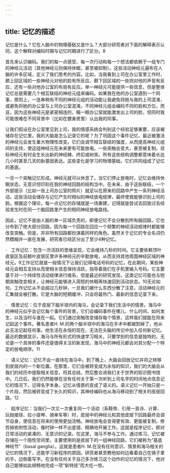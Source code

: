 ```yaml
---
---
---
```

title: 记忆的描述
---




记忆是什么？它在人脑中的物理基础又是什么？大部分研究者对下面的解释表示认同，这个解释对编码时期与记忆时期进行了区分。8

首先来认识编码。我们的每一点感受、每一次行动和每一个想法都依赖于一组专门的神经元活动（其他神经元则保持休眠，甚至被抑制）。这些活动神经元遍布在人脑的许多区域，定义了我们思考的内容。比如，当我看到上司在办公室里工作时，颞上回区域的一些神经元对他的脸有所反应，颞下回区域的一些则对他的声音有反应，还有一些对他办公室的布局有反应。单一神经元可能提供一些信息，但是整体记忆总是需要几个相互联结的神经元组来编码。如果我在他的办公室遇到一个同事，原则上，一连串稍有不同的神经元组的活动能让我避免将她与我的上司混淆，或避免将她的办公室与上司办公室混淆。不同神经元组会编码不同的脸和方位，而且，因为这些神经元是紧密相连的，瞄一眼办公室就能激发出上司的脸，但同时我可能很难在不同背景中（比如在健身房里）认出我的同事。

让我们假设在办公室里见到上司，我的情感系统会判别这个经验足够重要，应该被储存在记忆里。我的大脑是怎么记录它的呢？为了巩固这个事件记忆，最近被激活的神经元会发生重大物理性改变。它们会调节相互联结的强度，从而提高神经元组间的支持，使这组神经元在未来更有可能放电。一些突触会变大，甚至被复制。目标神经元有时会生长出新的神经棘、终扣或树突。所有这些结构调整都意味着长达几小时甚至几天的新基因表达。这些变化是学习的物理基础，它们共同组成了记忆的基底。

一旦一个突触记忆形成，神经元就可以休息了。当它们停止放电时，记忆会维持休眠状态，无意识但印刻在我的神经回路的结构当中。在未来，由于这些联结，一个外部提示（比如一张上司办公室的照片）就足以在原来的回路中产生一系列神经活动。这些活动会储存与记忆产生时相似的神经放电规律，最终使我能够识别上司的脸。根据这个理论，每一点记忆的存储就是一场重建，记得就是尝试去回放过去经验发生时在同一个脑回路里产生的相同神经放电路线。

因此，记忆不是由人脑的单一区域负责的，即便记忆不会分散到所有脑回路，它也分布到了绝大部分回路，因为每一个回路在回应一个频繁的神经活动规律时都能够改变突触。但是，并非所有回路都扮演着同样的角色。虽然关于记忆的专业名词仍然模糊并一直在发展，研究者已经区分出了至少4种记忆。

·　工作记忆：包含一次活跃的思维呈现，它会维持几秒的时间。它主要依赖顶叶皮层区及前额叶皮层区里许多神经元的辛勤放电，从而支持其他周围神经区域的神经元。9工作记忆就是一般情况下让我们记得电话号码的记忆，在此期间，某些神经元会相互支持从而使相关信息保持活跃，指导着我们在手机里输入号码。它主要基于对一个持续性活动规律进行维系，但是最近的研究发现，这类记忆可能也与短期突触改变相关，让神经元能够进入简短的休眠再快速回到活动状态。10无论如何，工作记忆从不会超过几秒钟，一旦我们被什么东西分散了注意，活动神经元的汇集就会被打散。它是大脑的短期缓冲，只会将最热门、最新的信息记录下来。

·　情景记忆：位于皮层下脑半球内的海马，会记录下我们生活中的情景。海马中的神经元似乎会记忆每个事件的背景，它们会编码事件在哪儿、什么时间、如何发生，以及当时与谁在一起。它们通过突触改变储存每个情景，这样我们就能在将来记起这个事件。著名患者H. M.的两个脑半球中的海马在手术中都被割掉了，他从此无法记起任何事。他生活在永恒的现在，无法在头脑的传记中加入任何新记忆。最近的数据显示，海马与所有形式的快速学习相关。只要学到的信息是独特的，无论是一个具体的事件还是值得关注的新发现，海马中的神经元都会对其分配一个特定的放电顺序。11

·　语义记忆：记忆不会一直待在海马中。到了晚上，大脑会回放记忆并将之转移到皮层内的一个新位置。在那里，它们会被转变成为永恒的知识，我们的大脑会从我们的经历中提取相关信息，将其总结，然后整合进我们关于世界的知识图书馆中。几日后，我们仍然能够在没有任何关于第一次听到上司名字的时间地点信息记忆的情况下，记得名字本身。记忆从情景的变成了语义的。语义记忆一开始只是一个片段，然后被转变成了长久的知识，其神经编码也从海马移动到了相关的皮层回路。12

·　程序记忆：当我们一次又一次重复同一个活动（系鞋带、引用一首诗、计算、玩抛接球、拉小提琴、骑单车等）时，皮层中的神经元和其他皮层下回路最终会调节自身，使信息在将来的使用更加流畅。神经放电会变得更有效、更能被复制，修剪掉依附性活动，像时钟一样不出差错、精确地开展工作。这就是程序记忆，即对日常活动的紧凑的、无意识的记录。在这里，海马不参与工作。通过练习，记忆被存储在一个隐性空间里，主要使用的是皮层下的一组神经回路，它们被称为“基底神经节”（basal ganglia）。这就是患者H. M.在没有任何意识、情景和海马相关的记忆的情况下，还能学习新程序的原因。研究者甚至教他如何边看着自己在镜子里的手，边倒着写字。在没有任何关于自己多次练习这个动作的记忆的情况下，他对自己能够如此顺畅地完成一项“新特技”而大吃一惊。